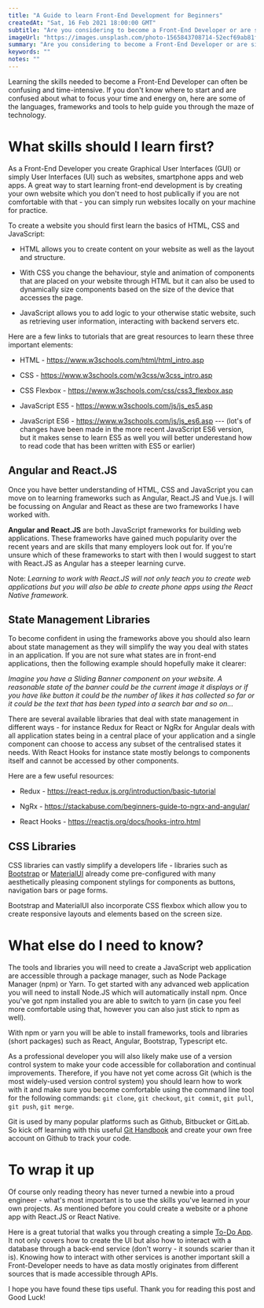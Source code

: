 ```yaml
---
title: "A Guide to learn Front-End Development for Beginners"
createdAt: "Sat, 16 Feb 2021 18:00:00 GMT"
subtitle: "Are you considering to become a Front-End Developer or are simply curious about the skills needed to become a professional developer or you simply would like to understand how websites and apps are created? Here is a beginner-friendly guide on how to best approach your learning journey."
imageUrl: "https://images.unsplash.com/photo-1565843708714-52ecf69ab81f?ixid=MXwxMjA3fDB8MHxwaG90by1wYWdlfHx8fGVufDB8fHw%3D&ixlib=rb-1.2.1&auto=format&fit=crop&w=1652&q=80"
summary: "Are you considering to become a Front-End Developer or are simply curious about the skills needed or you simply would like to understand how websites and apps are created? Here is a beginner-friendly guide on how to best approach the learning journey."
keywords: ""
notes: ""
---
```


Learning the skills needed to become a Front-End Developer can often be confusing and time-intensive. If you don't know where to start and are confused about what to focus
your time and energy on, here are some of the languages, frameworks and tools to help guide you through the maze of technology.

<h1>What skills should I learn first?</h1>

As a Front-End Developer you create Graphical User Interfaces (GUI) or simply User Interfaces (UI) such as websites, smartphone apps and web apps.
A great way to start learning front-end development is by creating your own website which you don't need to host publically if you are not comfortable with that -
you can simply run websites locally on your machine for practice.

To create a website you should first learn the basics of HTML, CSS and JavaScript:

- HTML allows you to create content on your website as well as the layout and structure.

- With CSS you change the behaviour, style and animation of components that are placed on your website through HTML but it can also be used to dynamically size components
  based on the size of the device that accesses the page.

- JavaScript allows you to add logic to your otherwise static website, such as retrieving user information, interacting
  with backend servers etc.

Here are a few links to tutorials that are great resources to learn these three important elements:

- HTML - https://www.w3schools.com/html/html_intro.asp

- CSS - https://www.w3schools.com/w3css/w3css_intro.asp

- CSS Flexbox - https://www.w3schools.com/css/css3_flexbox.asp

- JavaScript ES5 - https://www.w3schools.com/js/js_es5.asp

- JavaScript ES6 - https://www.w3schools.com/js/js_es6.asp --- (lot's of changes have been made in the more recent JavaScript ES6 version, but it makes sense to learn ES5 as well you will better underestand how to read code that has been written with ES5 or earlier)

<h2>Angular and React.JS</h2>

Once you have better understanding of HTML, CSS and JavaScript you can move on to learning frameworks such as Angular, React.JS and Vue.js. I will be focussing on Angular
and React as these are two frameworks I have worked with.

**Angular and React.JS** are both JavaScript frameworks for building web applications. These frameworks have gained much popularity over the recent years and are
skills that many employers look out for. If you're unsure which of these frameworks to start with then I would suggest to start with React.JS as Angular has a steeper
learning curve.

Note: _Learning to work with React.JS will not only teach you to create web applications but you will also be able to create phone apps using the React Native framework._

<h2>State Management Libraries</h2>

To become confident in using the frameworks above you should also learn about state management as they will simplify the way you deal with states in an application. If you
are not sure what states are in front-end applications, then the following example should hopefully make it clearer:

_Imagine you have a Sliding Banner component on your website. A reasonable state of the banner could be the current image it displays or if you have like button it could
be the number of likes it has collected so far or it could be the text that has been typed into a search bar and so on..._

There are several available libraries that deal with state management in different ways - for instance Redux for React or NgRx for Angular deals with all application states
being in a central place of your application and a single component can choose to access any subset of the centralised states it needs. With React Hooks for instance state
mostly belongs to components itself and cannot be accessed by other components.

Here are a few useful resources:

- Redux - https://react-redux.js.org/introduction/basic-tutorial

- NgRx - https://stackabuse.com/beginners-guide-to-ngrx-and-angular/

- React Hooks - https://reactjs.org/docs/hooks-intro.html

<h2>CSS Libraries</h2>

CSS libraries can vastly simplify a developers life - libraries such as [Bootstrap](https://getbootstrap.com/docs/4.0/getting-started/introduction/) or
[MaterialUI](https://material-ui.com/getting-started/installation/) already come pre-configured with many aesthetically pleasing component stylings for components
as buttons, navigation bars or page forms.

Bootstrap and MaterialUI also incorporate CSS flexbox which allow you to create responsive layouts and elements based on the screen size.

<h1>What else do I need to know?</h1>

The tools and libraries you will need to create a JavaScript web application are accessible through a package manager, such as Node Package Manager (npm) or Yarn.
To get started with any advanced web application you will need to install Node.JS which will automatically install npm. Once you've got npm installed you are able to switch
to yarn (in case you feel more comfortable using that, however you can also just stick to npm as well).

With npm or yarn you will be able to install frameworks, tools and libraries (short packages) such as React, Angular, Bootstrap, Typescript etc.

As a professional developer you will also likely make use of a version control system to make your code accessible for collaboration and continual improvements.
Therefore, if you have not yet come across Git (which is the most widely-used version control system) you should learn how to work with it and make sure you become
comfortable using the command line tool for the following commands: `git clone`, `git checkout`, `git commit`, `git pull`, `git push`, `git merge`.

Git is used by many popular platforms such as Github, Bitbucket or GitLab. So kick off learning with this useful [Git Handbook](https://guides.github.com/introduction/git-handbook/)
and create your own free account on Github to track your code.

<h1>To wrap it up</h1>

Of course only reading theory has never turned a newbie into a proud engineer - what's most important is to use the skills you've learned in your own projects.
As mentioned before you could create a website or a phone app with React.JS or React Native.

Here is a great tutorial that walks you through creating a simple [To-Do App](https://material-ui.com/getting-started/installation/). It not only covers how to create the
UI but also how to interact with a database through a back-end service (don't worry - it sounds scarier than it is). Knowing how to interact with other services is another
important skill a Front-Developer needs to have as data mostly originates from different sources that is made accessible through APIs.

I hope you have found these tips useful. Thank you for reading this post and Good Luck!
